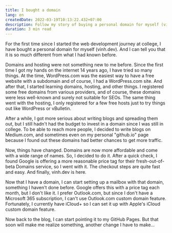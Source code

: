 ```yaml
---
title: I bought a domain
lang: en
createdDate: 2022-03-19T10:13:22.432+07:00
description: Follow my story of buying a personal domain for myself (vinh.dev) and how it changed my web development journey. Learn how I set up a mailbox, a blog, and more with my own domain name.
duration: 3 min read
---
```


For the first time since I started the web development journey at college, I have bought a personal domain for myself (vinh.dev). And I can tell you that it is so much different from what I had known before.

Domains and hosting were not something new to me before. Since the first time I got my hands on the internet 14 years ago, I have tried so many things. At the time, WordPress.com was the easiest way to have a free website with a subdomain and of course, I had a WordPress.com site. And after that, I started learning domains, hosting, and other things. I registered some free domains from various providers, and of course, these domains were less well-known and surely not suitable for SEOs. The same thing went with the hosting, I only registered for a few free hosts just to try things out like WordPress or vBulletin.

After a while, I got more serious about writing blogs and spreading them out, but I still hadn't had the budget to invest in a domain since I was still in college. To be able to reach more people, I decided to write blogs on Medium.com, and sometimes even on my personal "github.io" page because I found out these domains had better chances to get more traffic.

Now, things have changed. Domains are now more affordable and come with a wide range of names. So, I decided to do it. After a quick check, I found Google is offering a more reasonable price tag for their fresh-out-of-beta Domains service, so I went with it. The checkout steps are quite fast and easy. And finally, vinh.dev is here.

Now that I have a domain, I can start setting up a mailbox with that domain, something I haven't done before. Google offers this with a price tag each month, but I don't like it. I prefer Outlook.com, but since I don't have a Microsoft 365 subscription, I can't use Outlook.com custom domain feature. Fortunately, I currently have iCloud+ so I can set it up with Apple's iCloud custom domain feature.

Now back to the blog, I can start pointing it to my GitHub Pages. But that soon will make me realize something, another change I have to make...
